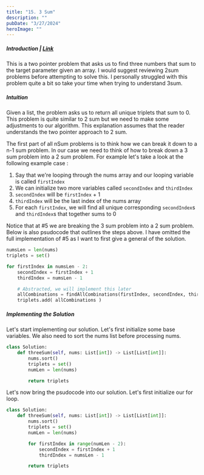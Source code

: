 ```yaml
---
title: "15. 3 Sum"
description: ""
pubDate: "3/27/2024"
heroImage: ""
---
```



##### Introduction | [Link](https://leetcode.com/problems/3sum/)

This is a two pointer problem that asks us to find three numbers that sum to the target parameter given an array. I would suggest reviewing 2sum problems before attempting to solve this. I personally struggled with this problem quite a bit so take your time when trying to understand 3sum.

##### Intuition

Given a list, the problem asks us to return all unique triplets that sum to 0. This problem is quite similar to 2 sum but we need to make some adjustments to our algorithm. This explanation assumes that the reader understands the two pointer approach to 2 sum.

The first part of all nSum problems is to think how we can break it down to a n-1 sum problem. In our case we need to think of how to break down a 3 sum problem into a 2 sum problem. For example let's take a look at the following example case :

1. Say that we're looping through the nums array and our looping variable is called `firstIndex`
2. We can initialize two more variables called `secondIndex` and `thirdIndex`
3. `secondIndex` will be `firstIndex` + 1
4. `thirdIndex` will be the last index of the nums array
5. For each `firstIndex`, we will find all unique corresponding `secondIndex`s and `thirdIndex`s that together sums to 0

Notice that at #5 we are breaking the 3 sum problem into a 2 sum problem. Below is also psudocode that outlines the steps above. I have omitted the full implementation of #5 as I want to first give a general of the solution.

```python
numsLen = len(nums)
triplets = set()

for firstIndex in numsLen - 2:
    secondIndex = firstIndex + 1
    thirdIndex = numsLen - 1

    # Abstracted, we will implement this later
    allCombinations = findAllCombinations(firstIndex, secondIndex, thirdIndex)
    triplets.add( allCombinations )
```

##### Implementing the Solution

Let's start implementing our solution. Let's first initialize some base variables. We also need to sort the nums list before processing nums.

```python
class Solution:
    def threeSum(self, nums: List[int]) -> List[List[int]]:
        nums.sort()
        triplets = set()
        numLen = len(nums)

        return triplets
```

Let's now bring the psudocode into our solution. Let's first initialize our for loop.

```python
class Solution:
    def threeSum(self, nums: List[int]) -> List[List[int]]:
        nums.sort()
        triplets = set()
        numLen = len(nums)

        for firstIndex in range(numLen - 2):
            secondIndex = firstIndex + 1
            thirdIndex = numsLen - 1

        return triplets
```
